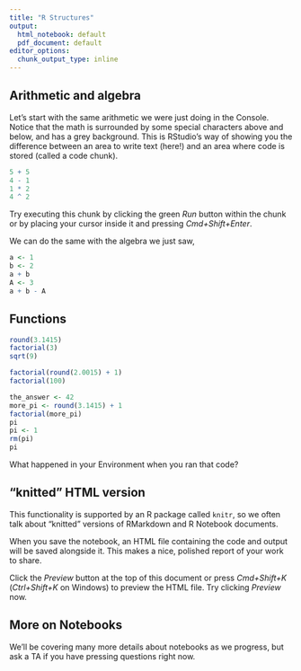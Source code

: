 ```yaml
---
title: "R Structures"
output:
  html_notebook: default
  pdf_document: default
editor_options:
  chunk_output_type: inline
---
```


## Arithmetic and algebra

Let's start with the same arithmetic we were just doing in the Console. Notice that the math is surrounded by some special characters above and below, and has a grey background. This is RStudio's way of showing you the difference between an area to write text (here!) and an area where code is stored (called a code chunk).

```r
5 + 5
4 - 1
1 * 2
4 ^ 2
```

Try executing this chunk by clicking the green *Run* button within the chunk or by placing your cursor inside it and pressing *Cmd+Shift+Enter*. 

We can do the same with the algebra we just saw,

```r
a <- 1
b <- 2
a + b
A <- 3
a + b - A
```

## Functions 

```r
round(3.1415)
factorial(3)
sqrt(9)

factorial(round(2.0015) + 1)
factorial(100)
```


```r
the_answer <- 42
more_pi <- round(3.1415) + 1
factorial(more_pi)
pi
pi <- 1
rm(pi)
pi
```

What happened in your Environment when you ran that code? 

## "knitted" HTML version

This functionality is supported by an R package called `knitr`, so we often talk about "knitted" versions of RMarkdown and R Notebook documents. 

When you save the notebook, an HTML file containing the code and output will be saved alongside it. This makes a nice, polished report of your work to share.

Click the *Preview* button at the top of this document or press *Cmd+Shift+K* (*Ctrl+Shift+K* on Windows) to preview the HTML file. Try clicking *Preview* now.

## More on Notebooks

We'll be covering many more details about notebooks as we progress, but ask a TA if you have pressing questions right now. 

